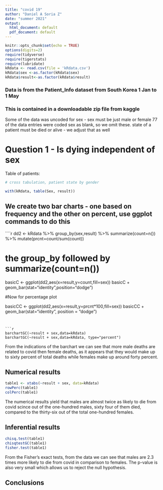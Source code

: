 ```yaml
---
title: "covid 19"
author: "Daniel A Soria Z"
date: "summer 2021"
output:
  html_document: default
  pdf_document: default
---
```


```r
knitr::opts_chunk$set(echo = TRUE)
options(digits=2)
require(tidyverse)
require(tigerstats)
require(lubridate)
kRdata <- read.csv(file = 'kRdata.csv')
kRdata$sex <-as.factor(kRdata$sex)
kRdata$result<-as.factor(kRdata$result)
```
### Data is from the Patient_Info dataset from South Korea 1 Jan to 1 May 
### This is contained in a downloadable zip file from kaggle

Some of the data was uncoded for sex - sex must be just male or female
77 of the data entries were coded sex  as blank, so we omit these.
state of a patient must be died or alive - we adjust that as well   
  
# Question 1 - Is dying independent of sex




Table of patients:
```r

# cross tabulation, patient state by gender

with(kRdata, table(Sex, result))

```

## We create two bar charts - one based on frequency and the other on percent, use ggplot commands to do this

````r
dd2 <- kRdata %>% group_by(sex,result) %>% summarize(count=n()) %>% mutate(prcnt=count/sum(count))


# the group_by followed by summarize(count=n())

basicC <- ggplot(dd2,aes(x=result,y=count,fill=sex))
basicC + geom_bar(stat="identity",position="dodge")

#Now for percentage plot

basicCC <- ggplot(dd2,aes(x=result,y=prcnt*100,fill=sex)) 
basicCC + geom_bar(stat="identity", position = "dodge")
```

  
```r
barchartGC(~result + sex,data=kRdata)
barchartGC(~result + sex,data=kRdata, type="percent")

```

From the indications of the barchart we can see that more male deaths are related to covid then female deaths, as it appears that they would make up to sixty percent of total deaths while females make up around forty percent.


  
## Numerical results

```r
table1 <- xtabs(~result + sex, data=kRdata)
rowPerc(table1)
colPerc(table1)
```

The numerical results yield that males are almost twice as likely to die from covid scince out of the one-hundred males, sixty four of them died, compared to the thirty-six out of the total one-hundred females.


## Inferential results 

```r
chisq.test(table1)
chisqtestGC(table1)
fisher.test(table1)
```

From the Fisher's exact tests, from the data we can see that males are 2.3 times more likely to die from covid in comparison to females. The p-value is also very small which allows us to reject the null hypothesis.

## Conclusions

